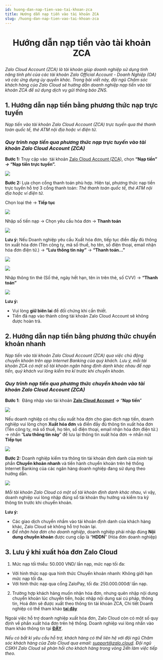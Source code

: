 ```yaml
---
id: huong-dan-nap-tien-vao-tai-khoan-zca
title: Hướng dẫn nạp tiền vào tài khoản ZCA
slug: /huong-dan-nap-tien-vao-tai-khoan-zca
---
```


# <p align="center">Hướng dẫn nạp tiền vào tài khoản ZCA</p>

_Zalo Cloud Account (ZCA) là tài khoản giúp doanh nghiệp sử dụng tính năng tính phí của các tài khoản Zalo Official Account - Doanh Nghiệp (OA) và các ứng dụng ủy quyền khác. Trong bài viết này, đội ngũ Chăm sóc khách hàng của Zalo Cloud sẽ hướng dẫn doanh nghiệp nạp tiền vào tài khoản ZCA để sử dụng dịch vụ gửi thông báo ZNS._

## 1. Hướng dẫn nạp tiền bằng phương thức nạp trực tuyến

_Nạp tiền vào tài khoản Zalo Cloud Account (ZCA) trực tuyến qua thẻ thanh toán quốc tế, thẻ ATM nội địa hoặc ví điện tử._

### _**Quy trình nạp tiền qua phương thức nạp trực tuyến vào tài khoản Zalo Cloud Account (ZCA)**_

**Bước 1:** Truy cập vào  tài khoản [Zalo Cloud Account (ZCA)](https://account.zalo.cloud/), chọn **“Nạp tiền”** _**→**_ **“Nạp tiền trực tuyến”.**

<p style={{ textAlign: "center" }}>
  <img src="https://stc-oa.zdn.vn/uploads/8208c2c1e741a782c52c41a5536061d4.jpeg" />
</p>

**Bước 2:** Lựa chọn cổng thanh toán phù hợp. Hiện tại, phương thức nạp tiền trực tuyến hỗ trợ 3 cổng thanh toán: _Thẻ thanh toán quốc tế, thẻ ATM nội địa hoặc ví điện tử._

Chọn loại thẻ → **Tiếp tục**

<p style={{ textAlign: "center" }}>
  <img src="https://stc-oa.zdn.vn/uploads/575d2b7254973889ad9ca867df584e3c.png" />
</p>

Nhập số tiền nạp → Chọn yêu cầu hóa đơn → **Thanh toán**

<p style={{ textAlign: "center" }}>
  <img src="https://stc-oa.zdn.vn/uploads/da0ba55a1a5397698d31b09359e8d9b3.png" />
</p>

**Lưu ý:** Nếu Doanh nghiệp yêu cầu Xuất hóa đơn, tiếp tục điền đầy đủ thông tin xuất hóa đơn (Tên công ty, mã số thuế, họ tên, số điện thoại, email nhận hóa đơn điện tử.) → **“Lưu thông tin này”** → **“Thanh toán...”**

<p style={{ textAlign: "center" }}>
  <img src="https://stc-oa.zdn.vn/uploads/b2af594946d48b9346575bef8f5b73c0.jpeg" />
</p>

<p style={{ textAlign: "center" }}>
  <img src="https://stc-oa.zdn.vn/uploads/74ea131a7dcc07f3e89f515f8ca05df7.jpeg" />
</p>

Nhập thông tin thẻ (Số thẻ, ngày hết hạn, tên in trên thẻ, số CVV) → **“Thanh toán”**

<p style={{ textAlign: "center" }}>
  <img src="https://stc-oa.zdn.vn/uploads/db0bc8b31eea8e835bf35eaf2e73b448.png" />
</p>

**Lưu ý:**

- Vui lòng **giữ biên lai** để đối chứng khi cần thiết.
- Tiền đã nạp vào thành công tài khoản Zalo Cloud Account sẽ không được hoàn trả.

## 2. Hướng dẫn nạp tiền bằng phương thức chuyển khoản nhanh

_Nạp tiền vào tài khoản Zalo Cloud Account (ZCA) qua việc chủ động chuyển khoản trên app Internet Banking của quý khách. Lưu ý, mỗi tài khoản ZCA có một số tài khoản ngân hàng định danh khác nhau để nạp tiền, quý khách vui lòng kiểm tra kĩ trước khi chuyển khoản._

### _**Quy trình nạp tiền qua phương thức chuyển khoản vào tài khoản Zalo Cloud Account (ZCA)**_

**Bước 1**:  Đăng nhập vào tài khoản [**Zalo Cloud Account**](https://account.zalo.cloud/QBU7GBG7N6WDDJAA8/spending/overview) _**→**_ “**Nạp tiền**”

<p style={{ textAlign: "center" }}>
  <img src="https://stc-oa.zdn.vn/uploads/59a7bba0521d9a4f79cf49c1875fd103.png" />
</p>

Nếu doanh nghiệp có nhu cầu xuất hóa đơn cho giao dịch nạp tiền, doanh nghiệp vui lòng chọn **Xuất hóa đơn** và điền đầy đủ thông tin xuất hóa đơn (Tên công ty, mã số thuế, họ tên, số điện thoại, email nhận hóa đơn điện tử.) → nhấn “**Lưu thông tin này**” để lưu lại thông tin xuất hóa đơn → nhấn nút **Tiếp tục**

<p style={{ textAlign: "center" }}>
  <img src="https://stc-oa.zdn.vn/uploads/077c549cbd5d652eaf8838ddb5c88a28.png" />
</p>

**Bước 2:** Doanh nghiệp kiểm tra thông tin tài khoản định danh của mình tại phần **Chuyển khoản nhanh** và tiến hành chuyển khoản trên hệ thống Internet Banking của các ngân hàng doanh nghiệp đang sử dụng theo hướng dẫn.

<p style={{ textAlign: "center" }}>
  <img src="https://stc-oa.zdn.vn/uploads/f899cc1bdbcee024c920ce29ff9bbb5c.png" />
</p>

_Mỗi tài khoản Zalo Cloud có một số tài khoản định danh khác nhau_, vì vậy, doanh nghiệp vui lòng nhập đúng số tài khoản thụ hưởng và kiểm tra kỹ thông tin trước khi chuyển khoản.

**Lưu ý:**

- Các giao dịch chuyển nhầm vào tài khoản định danh của khách hàng khác, Zalo Cloud sẽ không hỗ trợ hoàn lại.
- _Để nhận hóa đơn cho doanh nghiệp_, doanh nghiệp phải nhập đúng **Nội dung chuyển khoản** được cung cấp là “**HDDN**” (Hóa đơn doanh nghiệp)


## 3. Lưu ý khi xuất hóa đơn Zalo Cloud

1.  Mức nạp tối thiểu: 50.000 VND/ lần nạp, mức nạp tối đa:

- Với hình thức nạp qua hình thức Chuyển khoản nhanh: Không giới hạn mức nạp tối đa.
- Với hình thức nạp qua cổng ZaloPay, tối đa: 250.000.000đ/ lần nạp.

2.  Trường hợp khách hàng muốn nhận hóa đơn, nhưng quên nhập nội dung chuyển khoản lúc chuyển tiền, hoặc nhập nội dung sai cú pháp, thông tin, Hoá đơn sẽ được xuất theo thông tin tài khoản ZCA, Chi tiết Doanh nghiệp có thể tham khảo [**tại đây**](https://zalo.cloud/zns/guidelines/nhung-luu-y-quan-trong-ve-viec-xuat-hoa-don-tren-zalo-cloud)


Ngoài việc hỗ trợ doanh nghiệp xuất hóa đơn, Zalo Cloud còn có một số quy định về phần xuất hóa đơn trên hệ thống. Doanh nghiệp vui lòng nhấn vào tham khảo thông tin tại [**ĐÂY**](https://zalo.cloud/blog/nhung-luu-y-quan-trong-ve-viec-xuat-hoa-don-tren-zalo-cloud/vvurkeybbvj7aa6r76).

*Nếu có bất kì yêu cầu hỗ trợ, khách hàng có thể liên hệ với đội ngũ Chăm sóc khách hàng của Zalo Cloud qua email:* [_support@zalo.cloud_](mailto:support@zalo.cloud)_. Đội ngũ CSKH Zalo Cloud sẽ phản hồi cho khách hàng trong vòng 24h làm việc tiếp theo._
